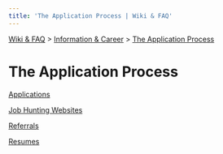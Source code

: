 ```yaml
---
title: 'The Application Process | Wiki & FAQ'
---
```



[Wiki & FAQ](/wiki-faq) > [Information & Career](/wiki-faq/information-career) > [The Application Process](/wiki-faq/information-career/application-process)

<h1 className={styles.bigTitle}>The Application Process</h1>

[Applications](/wiki-faq/information-career/application-process/applications)

[Job Hunting Websites](/wiki-faq/information-career/application-process/job-hunting-websites)

[Referrals](/wiki-faq/information-career/application-process/referrals)

[Resumes](/wiki-faq/information-career/application-process/resumes)

